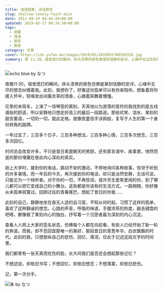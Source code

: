 ```yaml
---
title: 浅浅寂寞，淡淡想念
slug: shallow-lonely-faint-miss
date: 2011-09-29 04:44:28+08:00
updated: 2019-05-27 09:34:50+08:00
tags:
  - 寂寞
  - 浅浅
  - 想念
  - 黑夜
category: 文章
cover: https://cdn.yufan.me/images/2019/05/2019052708550328.jpg
summary: 夜 11:30，宿舍熄灯的瞬间，床头漆黑的夜色像某刻恬静的安详，心绪中无边无际的想念不觉纠缠。此刻，我想你了，好像此刻的孤单能有你相陪。将你们搂入怀中，轻嗅发丝间薰衣草的清香，心玄跟着挥舞懵懂。
---
```


![echo blue by なつ](https://cdn.yufan.me/images/2019/05/2019052708543516.jpg)

<MusicPlayer netease={527799} />

夜晚11:30，宿舍熄灯的瞬间，床头漆黑的夜色仿佛是某刻恬静的安详，心绪中无尽的想念纠缠着我。此刻，我想你了，好像这份孤单可以有你来陪伴。想象着将你搂入怀中，轻嗅发丝间薰衣草的清香，心跟着挥舞着懵懂。

花季的末班车，上演了一场琴弦的离别，天真地以为游荡的音符的我找到的是五线谱般的舒适，所以安静地只想走好高三的最后一段路途。那些欢笑、泪水、某刻的甜言蜜语，一切的一切，就此定格。就像孩童信手涂鸦般，复写于人生的第一个身份转角的路牌。

一年过去了，三百多个日子，三百多种想法，三百多种心情，三百多次想念，三百多次回忆。

时间总会改变许多，不只是昔日素面朝天的笑颜，还有那言语中、故事里，悄然而逝的那份埋藏在彼此内心深处的真实。

刚上大学时，接到你的电话，跳动不安的激动，不停地询问各种故事，惊讶于听到的许多事情。而一年后的今天，再次接到你的电话，却只是淡然安静，无话可说，只能沦为一个倾听者。对于你的一切，不再惊讶。或许天生爱笑爱闹的你，到了哪儿都可以把它变成自己的小舞台。这些都是你该有的生活方式。一路相随，你好像从未孤单寂寞过。回顾过往的青春尾巴，想起了昔日的你我……

此刻的自己，静静地坐在杳无人迹的自习室，不知从何时起，习惯了这样的孤单，喜欢了这种静谧的想念。心跳的声音，呼吸的味道，手握浓茶的热度，敲击键盘的吧嗒，都像极了某刻内心的独白，抒写着一个沉思者最为深刻的内心沉淀。

查看人人网上大家的签名状态，仿佛每个人都在向前看，有些人已经开始了新一轮的奔波。而我，却不忍回首那唯一的美好，那段昔日的青葱年华，白衣飘飘的时代。此刻的我，只想放纵自己的悲伤、回忆、落泪，仅此于记述这段文字的时间里。

我们都曾有一张天真而忧伤的脸，长大间我们是否还会想起那些记忆？

不想述说，却依旧书写；不想回忆，却依旧想念；不想落寞，却依旧悲伤。

记，第一次分手。

![朱 by なつ](https://cdn.yufan.me/images/2019/05/2019052708553042.jpg)
